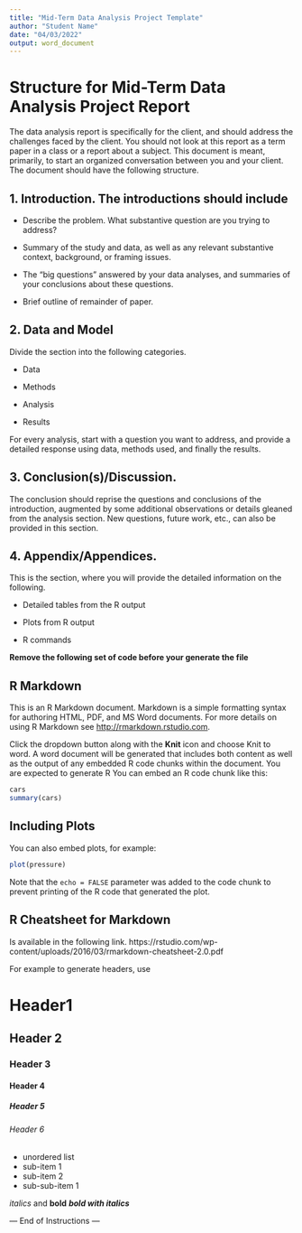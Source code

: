 ---
title: "Mid-Term Data Analysis Project Template"
author: "Student Name"
date: "04/03/2022"
output: word_document
---
# Structure for Mid-Term Data Analysis Project Report
The data analysis report is specifically for the client, and should address the challenges faced by the client. You should not look at this report as a term paper in a class or a report about a subject. This document is meant, primarily, to start an organized conversation between you and your client. The document should have the following structure. 

## 1. Introduction. The introductions should include


* Describe the problem. What substantive question are you trying to address?

* Summary of the study and data, as well as any relevant substantive context, background, or framing issues.

* The “big questions” answered by your data analyses, and summaries of your conclusions about these questions.

* Brief outline of remainder of paper.


## 2. Data and Model

Divide the section into the following categories.

- Data

- Methods

- Analysis

- Results

For every analysis, start with a question you want to address, and provide a detailed response using data, methods used, and finally the results. 

## 3.	Conclusion(s)/Discussion. 

The conclusion should reprise the questions and conclusions of the introduction, augmented by some additional observations or details gleaned from the analysis section. New questions, future work, etc., can also be provided in this section.

## 4.	Appendix/Appendices. 

This is the section, where you will provide the detailed information on the following.

- Detailed tables from the R output

- Plots from R output

- R commands


**Remove the following set of code before your generate the file**

## R Markdown

This is an R Markdown document. Markdown is a simple formatting syntax for authoring HTML, PDF, and MS Word documents. For more details on using R Markdown see <http://rmarkdown.rstudio.com>.

Click the dropdown button along with the **Knit** icon and choose Knit to word. A word document will be generated that includes both content as well as the output of any embedded R code chunks within the document. You are expected to generate R You can embed an R code chunk like this:

```{r}
cars
summary(cars)
```

## Including Plots

You can also embed plots, for example:

```{r pressure, echo=FALSE}
plot(pressure)
```

Note that the `echo = FALSE` parameter was added to the code chunk to prevent printing of the R code that generated the plot.

## R Cheatsheet for Markdown

Is available in the following link.
https://rstudio.com/wp-content/uploads/2016/03/rmarkdown-cheatsheet-2.0.pdf

For example to generate headers, use

# Header1 
## Header 2 
### Header 3 
#### Header 4
##### Header 5
###### Header 6

* unordered list
 + sub-item 1
 + sub-item 2
 - sub-sub-item 1 

*italics* and **bold** 
***bold with italics***

--- End of Instructions ---
